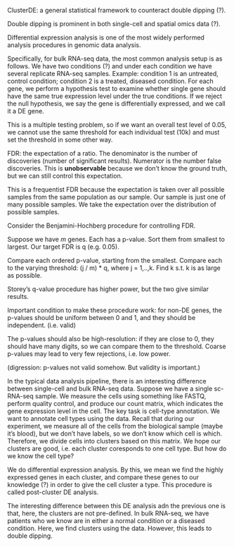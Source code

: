 ClusterDE: a general statistical framework to counteract double dipping (?).

Double dipping is prominent in both single-cell and spatial omics data (?).

Differential expression analysis is one of the most widely performed analysis procedures in genomic data analysis.

Specifically, for bulk RNA-seq data, the most common analysis setup is as follows. We have two conditions (?) and under each condition we have several replicate RNA-seq samples. Example: condition 1 is an untreated, control condition; condition 2 is a treated, diseased condition. For each gene, we perform a hypothesis test to examine whether single gene should have the same true expression level under the true conditions. If we reject the null hypothesis, we say the gene is differentially expressed, and we call it a DE gene. 

This is a multiple testing problem, so if we want an overall test level of 0.05, we cannot use the same threshold for each individual test (10k) and must set the threshold in some other way. 

FDR: the expectation of a ratio. The denominator is the number of discoveries (number of significant results). Numerator is the number false discoveries. This is **unobservable** because we don't know the ground truth, but we can still control this expectation.

This is a frequentist FDR because the expectation is taken over all possible samples from the same population as our sample. Our sample is just one of many possible samples. We take the expectation over the distribution of possible samples. 

Consider the Benjamini-Hochberg procedure for controlling FDR.

Suppose we have $m$ genes. Each has a p-value. Sort them from smallest to largest. Our target FDR is q (e.g. 0.05).

Compare each ordered p-value, starting from the smallest. Compare each to the varying threshold: (j / m) * q, where j = 1,..,k. Find k s.t. k is as large as possible. 

Storey's q-value procedure has higher power, but the two give similar results.

Important condition to make these procedure work: for non-DE genes, the p-values should be uniform between 0 and 1, and they should be independent. (i.e. valid)

The p-values should also be high-resolution: if they are close to 0, they should have many digits, so we can compare them to the threshold. Coarse p-values may lead to very few rejections, i.e. low power. 

(digression: p-values not valid somehow. But validity is important.)

In the typical data analysis pipeline, there is an interesting difference between single-cell and bulk RNA-seq data. Suppose we have a single sc-RNA-seq sample. We measure the cells using something like FASTQ, perform quality control, and produce our count matrix, which indicates the gene expression level in the cell. The key task is cell-type annotation. We want to annotate cell types using the data. Recall that during our experiment, we measure all of the cells from the biological sample (maybe it's blood), but we don't have labels, so we don't know which cell is which. Therefore, we divide cells into clusters based on this matrix. We hope our clusters are good, i.e. each cluster coresponds to one cell type. But how do we know the cell type?

We do differential expression analysis. By this, we mean we find the highly expressed genes in each cluster, and compare these genes to our knowledge (?) in order to give the cell cluster a type. This procedure is called post-cluster DE analysis.

The interesting difference between this DE analysis adn the previous one is that, here, the clusters are not pre-defined. In bulk RNA-seq, we have patients who we know are in either a normal condition or a diseased condition. Here, we find clusters using the data. However, this leads to double dipping.
